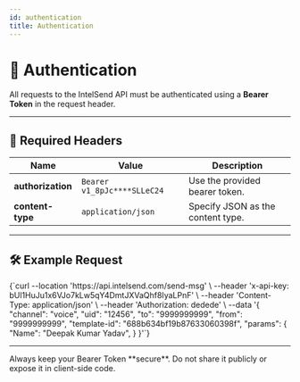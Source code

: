 ```yaml
---
id: authentication
title: Authentication
---
```



# 🔐 Authentication

All requests to the IntelSend API must be authenticated using a **Bearer Token** in the request header.

---

## 📑 Required Headers

| Name              | Value                       | Description                       |
| ----------------- | --------------------------- | --------------------------------- |
| **authorization** | `Bearer v1_8pJc****SLLeC24` | Use the provided bearer token.    |
| **content-type**  | `application/json`          | Specify JSON as the content type. |

---

## 🛠️ Example Request

<CodeBlock language="bash">
  {`curl --location 'https://api.intelsend.com/send-msg' \
  --header 'x-api-key: bUl1HuJu1x6VJo7kLw5qY4DmtJXVaQhf8IyaLPnF' \
  --header 'Content-Type: application/json' \
  --header 'Authorization: dedede' \
--data '{
    "channel": "voice",
    "uid": "12456",
    "to": "9999999999",
    "from": "9999999999",
    "template-id": "688b634bf19b87633060398f",
    "params": {
        "Name": "Deepak Kumar Yadav",
       }
}'`}
</CodeBlock>

---

<Admonition type="tip" title="Tip">
  Always keep your Bearer Token **secure**. Do not share it publicly or expose
  it in client-side code.
</Admonition>
